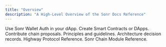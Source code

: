 ```yaml
---
title: "Overview"
description: "A High-Level Overview of the Sonr Docs Reference"
---
```


<CardGroup cols={3}>
  <Card title="Integrate" icon="plug" iconType="duotone" color="#32FCB4">
    Use Sonr Wallet Auth in your dApp.
  </Card>
  <Card title="Leverage" icon="hammer" iconType="duotone" color="#32FCB4">
    Create Smart Contracts or DApps.
  </Card>
  <Card title="Improve" icon="microscope" iconType="duotone" color="#32FCB4">
    Contribute chain proposals.
  </Card>
</CardGroup>

<CardGroup cols={2}>
  <Card title="Constitution" icon="gavel" iconType="duotone" color="#B499FE">
    Principles and guidelines.
  </Card>
  <Card title="Proposals" icon="ruler-triangle" color="#B499FE" iconType="duotone">
    Architecture decision records.
  </Card>
</CardGroup>

<CardGroup cols={2}>
  <Card title="Protocol API" icon="globe" iconType="duotone">
    Highway Protocol Reference.
  </Card>
  <Card title="Blockchain API" icon="cube" iconType="duotone">
    Sonr Chain Module Reference.
  </Card>
</CardGroup>
